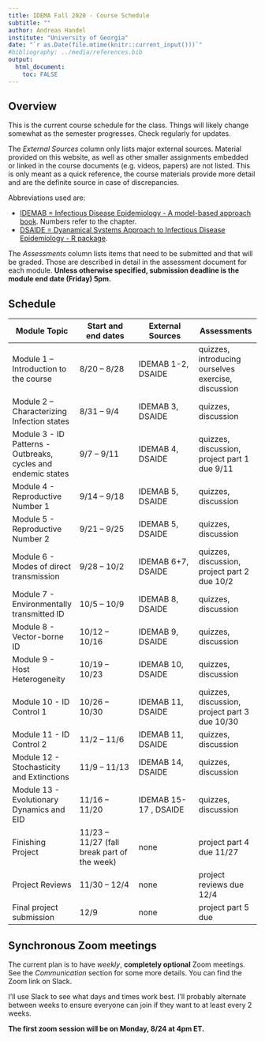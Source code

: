 ```yaml
---
title: IDEMA Fall 2020 - Course Schedule
subtitle: ""
author: Andreas Handel
institute: "University of Georgia"
date: "`r as.Date(file.mtime(knitr::current_input()))`"
#bibliography: ../media/references.bib
output: 
  html_document:
    toc: FALSE
---
```


## Overview

This is the current course schedule for the class. Things will likely change somewhat as the semester progresses. Check regularly for updates.

The _External Sources_ column only lists major external sources. Material provided on this website, as well as other smaller assignments embedded or linked in the course documents (e.g. videos, papers) are not listed. This is only meant as a quick reference, the course materials provide more detail and are the definite source in case of discrepancies.

Abbreviations used are: 

* [IDEMAB = Infectious Disease Epidemiology - A model-based approach book](https://andreashandel.github.io/IDEMAbook/). Numbers refer to the chapter. 
* [DSAIDE = Dyanamical Systems Approach to Infectious Disease Epidemiology - R package](https://ahgroup.github.io/DSAIDE/).

The _Assessments_ column lists items that need to be submitted and that will be graded. Those are described in detail in the assessment document for each module. __Unless otherwise specified, submission deadline is the module end date (Friday) 5pm.__

## Schedule

| **Module Topic**   | **Start and end dates** | **External Sources** | **Assessments** |
| --- | --- | --- | --- |
| Module 1 – Introduction to the course | 8/20 – 8/28 | IDEMAB 1-2, DSAIDE | quizzes, introducing ourselves exercise, discussion |
| Module 2 –  Characterizing Infection states  | 8/31 – 9/4 | IDEMAB 3, DSAIDE   | quizzes, discussion|
| Module 3 -  ID Patterns - Outbreaks, cycles and endemic states | 9/7 – 9/11 | IDEMAB 4, DSAIDE | quizzes, discussion, project part 1 due 9/11 |
| Module 4 - Reproductive Number 1 | 9/14 – 9/18 | IDEMAB 5, DSAIDE | quizzes, discussion |
| Module 5 - Reproductive Number 2| 9/21 – 9/25 | IDEMAB 5, DSAIDE | quizzes, discussion |
| Module 6 - Modes of direct transmission  | 9/28 – 10/2 | IDEMAB 6+7, DSAIDE  | quizzes, discussion, project part 2 due 10/2 |
| Module 7 - Environmentally transmitted ID  | 10/5 – 10/9 | IDEMAB 8, DSAIDE | quizzes, discussion |
| Module 8 - Vector-borne ID  | 10/12 – 10/16 | IDEMAB 9, DSAIDE  | quizzes, discussion |
| Module 9  - Host Heterogeneity | 10/19 – 10/23 | IDEMAB 10, DSAIDE  | quizzes, discussion |
| Module 10 - ID Control 1 | 10/26 – 10/30 | IDEMAB 11, DSAIDE  | quizzes, discussion, project part 3 due 10/30 |
| Module 11 - ID Control 2 | 11/2 – 11/6 | IDEMAB 11, DSAIDE  | quizzes, discussion |
| Module 12 - Stochasticity and Extinctions | 11/9 – 11/13 | IDEMAB 14, DSAIDE  |  quizzes, discussion |
| Module 13 - Evolutionary Dynamics and EID | 11/16 – 11/20 | IDEMAB 15-17 , DSAIDE | quizzes, discussion |
| Finishing Project | 11/23 – 11/27 (fall break part of the week) | none | project part 4 due 11/27 |
| Project Reviews | 11/30 – 12/4 | none | project reviews due 12/4 |
| Final project submission  | 12/9 | none | project part 5 due |

## Synchronous Zoom meetings
The current plan is to have _weekly_, **completely optional** Zoom meetings. See the _Communication_ section for some more details. You can find the Zoom link on Slack.

I'll use Slack to see what days and times work best. I'll probably alternate between weeks to ensure everyone can join if they want to at least every 2 weeks.

**The first zoom session will be on Monday, 8/24 at 4pm ET.**

